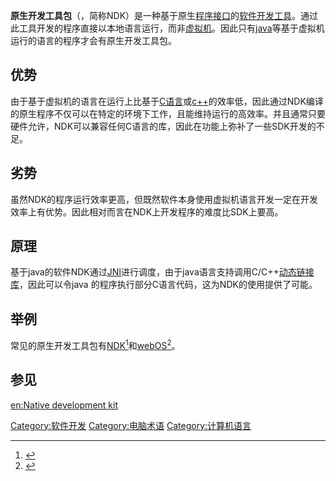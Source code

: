 {{noteTA|G1=IT}}
'''原生开发工具包'''（{{lang-en|'''n'''ative '''d'''evelopment '''k'''it}}，简称NDK）是一种基于原生[[API|程序接口]]的[[SDK|软件开发工具]]。通过此工具开发的程序直接以本地语言运行，而非[[虚拟机|虚拟机]]。因此只有[[java|java]]等基于虚拟机运行的语言的程序才会有原生开发工具包。

==优势==
由于基于虚拟机的语言在运行上比基于[[C语言|C语言]]或[[c++|c++]]的效率低，因此通过NDK编译的原生程序不仅可以在特定的环境下工作，且能维持运行的高效率。并且通常只要硬件允许，NDK可以兼容任何C语言的库，因此在功能上弥补了一些SDK开发的不足。

==劣势==
虽然NDK的程序运行效率更高，但既然软件本身使用虚拟机语言开发一定在开发效率上有优势。因此相对而言在NDK上开发程序的难度比SDK上要高。

==原理==
基于java的软件NDK通过[[JNI|JNI]]进行调度，由于java语言支持调用C/C++[[动态链接库|动态链接库]]，因此可以令java 的程序执行部分C语言代码，这为NDK的使用提供了可能。

==举例==
常见的原生开发工具包有[[Android|NDK]]<ref>{{Cite web |url=http://developer.android.com/sdk/ndk/index.html |title=Android NDK |accessdate=2011-03-28 |archive-date=2013-08-19 |archive-url=https://www.webcitation.org/6IzhV59se?url=http://developer.android.com/tools/sdk/ndk/index.html |dead-url=no }}</ref>和[[webOS|webOS]]<ref>{{cite web | url=http://games.slashdot.org/story/10/01/04/1841200/Palm-Pre-and-WebOS-Get-Native-Gaming | title=Palm Pre and WebOS Get Native Gaming | work=[[Slashdot|Slashdot]] | date=2010-01-04 | access-date=2011-07-30 | archive-date=2019-12-21 | archive-url=https://web.archive.org/web/20191221033916/https://games.slashdot.org/story/10/01/04/1841200/palm-pre-and-webos-get-native-gaming | dead-url=no }}</ref>。

==参见==
{{Reflist}}

{{Compu-lang-stub}}

[[Category:软件开发|Category:软件开发]]
[[Category:电脑术语|Category:电脑术语]]
[[Category:计算机语言|Category:计算机语言]]

[[en:Native_development_kit|en:Native development kit]]